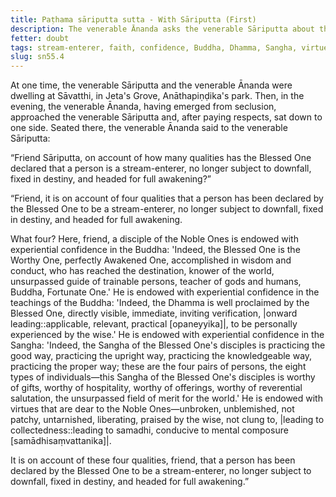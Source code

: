 ```yaml
---
title: Paṭhama sāriputta sutta - With Sāriputta (First)
description: The venerable Ānanda asks the venerable Sāriputta about the qualities that make a person a stream-enterer, no longer subject to downfall, fixed in destiny, and headed for full awakening.
fetter: doubt
tags: stream-enterer, faith, confidence, Buddha, Dhamma, Sangha, virtues, sāriputta, sn, sn45-56, sn55
slug: sn55.4
---
```


At one time, the venerable Sāriputta and the venerable Ānanda were dwelling at Sāvatthi, in Jeta's Grove, Anāthapiṇḍika's park. Then, in the evening, the venerable Ānanda, having emerged from seclusion, approached the venerable Sāriputta and, after paying respects, sat down to one side. Seated there, the venerable Ānanda said to the venerable Sāriputta:

“Friend Sāriputta, on account of how many qualities has the Blessed One declared that a person is a stream-enterer, no longer subject to downfall, fixed in destiny, and headed for full awakening?”

“Friend, it is on account of four qualities that a person has been declared by the Blessed One to be a stream-enterer, no longer subject to downfall, fixed in destiny, and headed for full awakening.

What four? Here, friend, a disciple of the Noble Ones is endowed with experiential confidence in the Buddha: 'Indeed, the Blessed One is the Worthy One, perfectly Awakened One, accomplished in wisdom and conduct, who has reached the destination, knower of the world, unsurpassed guide of trainable persons, teacher of gods and humans, Buddha, Fortunate One.' He is endowed with experiential confidence in the teachings of the Buddha: 'Indeed, the Dhamma is well proclaimed by the Blessed One, directly visible, immediate, inviting verification, |onward leading::applicable, relevant, practical [opaneyyika]|, to be personally experienced by the wise.' He is endowed with experiential confidence in the Sangha: 'Indeed, the Sangha of the Blessed One's disciples is practicing the good way, practicing the upright way, practicing the knowledgeable way, practicing the proper way; these are the four pairs of persons, the eight types of individuals—this Sangha of the Blessed One's disciples is worthy of gifts, worthy of hospitality, worthy of offerings, worthy of reverential salutation, the unsurpassed field of merit for the world.' He is endowed with virtues that are dear to the Noble Ones—unbroken, unblemished, not patchy, untarnished, liberating, praised by the wise, not clung to, |leading to collectedness::leading to samadhi, conducive to mental composure [samādhisaṃvattanika]|.

It is on account of these four qualities, friend, that a person has been declared by the Blessed One to be a stream-enterer, no longer subject to downfall, fixed in destiny, and headed for full awakening.”